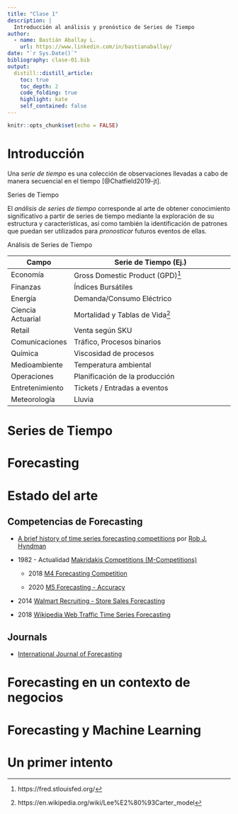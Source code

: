 ```yaml
---
title: "Clase 1"
description: |
  Introducción al análisis y pronóstico de Series de Tiempo
author:
  - name: Bastián Aballay L.
    url: https://www.linkedin.com/in/bastianaballay/
date: "`r Sys.Date()`"
bibliography: clase-01.bib
output:
  distill::distill_article:
    toc: true
    toc_depth: 2
    code_folding: true
    highlight: kate
    self_contained: false
---
```


```r
knitr::opts_chunk$set(echo = FALSE)
```

# Introducción

Una *serie de tiempo* es una colección de observaciones llevadas a cabo de manera
secuencial en el tiempo [@Chatfield2019-jt]. 

<aside>
Series de Tiempo
</aside>

El *análisis de series de tiempo* corresponde al arte de obtener conocimiento
significativo a partir de series de tiempo mediante la exploración de su estructura y características, así como también la identificación
de patrones que puedan ser utilizados para *pronosticar* futuros eventos de ellas.

<aside>
Análisis de Series de Tiempo
</aside>



| Campo                | Serie de Tiempo (Ej.)                                 |
| -------------------- | ----------------------------------------------------- |
| Economía             | Gross Domestic Product (GPD)^[https://fred.stlouisfed.org/]                          |
| Finanzas             | Índices Bursátiles                                    |
| Energía              | Demanda/Consumo Eléctrico                             |
| Ciencia Actuarial    | Mortalidad y Tablas de Vida^[https://en.wikipedia.org/wiki/Lee%E2%80%93Carter_model]                         |
| Retail               | Venta según SKU                                       |
| Comunicaciones       | Tráfico, Procesos binarios                            |
| Química              | Viscosidad de procesos                                |
| Medioambiente        | Temperatura ambiental                                 |
| Operaciones          | Planificación de la producción                        |
| Entretenimiento      | Tickets / Entradas a eventos                          |
| Meteorología         | Lluvia                                                |


# Series de Tiempo

# Forecasting

# Estado del arte

## Competencias de Forecasting

* [A brief history of time series forecasting competitions](https://robjhyndman.com/hyndsight/forecasting-competitions/) por [Rob J. Hyndman](https://robjhyndman.com/)

* 1982 - Actualidad [Makridakis Competitions (M-Competitions) ](https://en.wikipedia.org/wiki/Makridakis_Competitions)

  * 2018 [M4 Forecasting Competition](ttps://forecasters.org/blog/2017/11/10/m4-forecasting-competition/)
  
  * 2020 [M5 Forecasting - Accuracy](https://www.kaggle.com/c/m5-forecasting-accuracy/)

* 2014 [Walmart Recruiting - Store Sales Forecasting](https://www.kaggle.com/c/walmart-recruiting-store-sales-forecasting)

* 2018 [Wikipedia Web Traffic Time Series Forecasting](https://www.kaggle.com/c/web-traffic-time-series-forecasting/)
  

## Journals

* [International Journal of Forecasting](https://forecasters.org/ijf/)

# Forecasting en un contexto de negocios

# Forecasting y Machine Learning

# Un primer intento



